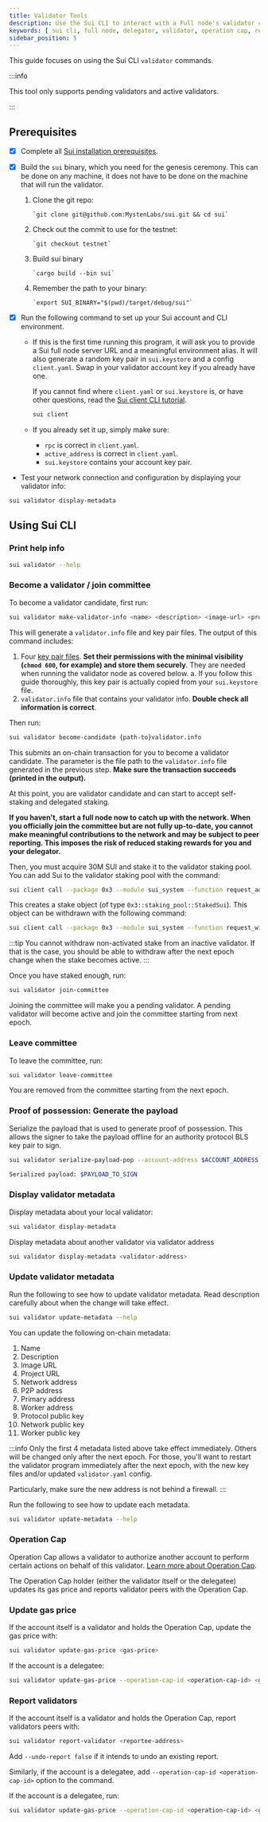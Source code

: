 ```yaml
---
title: Validator Tools
description: Use the Sui CLI to interact with a Full node's validator commands. 
keywords: [ sui cli, full node, delegator, validator, operation cap, report validators, join a committee, leave a committee, report a validator, proof of possession, generate proof of possession ]
sidebar_position: 5
---
```


This guide focuses on using the Sui CLI `validator` commands. 

:::info

This tool only supports pending validators and active validators.

:::

<Tabs>
<TabItem value="prereq" label="">

## Prerequisites

- [x] Complete all [Sui installation prerequisites](../../developer/getting-started/sui-install.mdx#prerequisites).

- [x] Build the `sui` binary, which you need for the genesis ceremony. This can be done on any machine, it does not have to be done on the machine that will run the validator.

    1. Clone the git repo:

           `git clone git@github.com:MystenLabs/sui.git && cd sui`

    2. Check out the commit to use for the testnet:

           `git checkout testnet`

    3. Build sui binary

           `cargo build --bin sui`

    4. Remember the path to your binary:

           `export SUI_BINARY="$(pwd)/target/debug/sui"`

- [x] Run the following command to set up your Sui account and CLI environment. 

    - If this is the first time running this program, it will ask you to provide a Sui full node server URL and a meaningful environment alias. It will also generate a random key pair in `sui.keystore` and a config `client.yaml`. Swap in your validator account key if you already have one.

       If you cannot find where `client.yaml` or `sui.keystore` is, or have other questions, read the [Sui client CLI tutorial](/references/cli/client.mdx).

       ``` bash
       sui client
       ```

    - If you already set it up, simply make sure:
      - `rpc` is correct in `client.yaml`. 
      - `active_address` is correct in `client.yaml`.
      - `sui.keystore` contains your account key pair.


- Test your network connection and configuration by displaying your validator info:

``` bash
sui validator display-metadata
```

</TabItem>
</Tabs>

## Using Sui CLI 

### Print help info

``` bash
sui validator --help
```

### Become a validator / join committee

To become a validator candidate, first run:

```sh
sui validator make-validator-info <name> <description> <image-url> <project-url> <host-name> <gas_price>
```

This will generate a `validator.info` file and key pair files. The output of this command includes:
  1. Four [key pair files](./validator-tasks.mdx#key-management). **Set their permissions with the minimal visibility (`chmod 600`, for example) and store them securely**. They are needed when running the validator node as covered below.
    a. If you follow this guide thoroughly, this key pair is actually copied from your `sui.keystore` file.
  2. `validator.info` file that contains your validator info. **Double check all information is correct**.

Then run:

``` sh
sui validator become-candidate {path-to}validator.info
```

This submits an on-chain transaction for you to become a validator candidate. The parameter is the file path to the `validator.info` file generated in the previous step. **Make sure the transaction succeeds (printed in the output).**

At this point, you are validator candidate and can start to accept self-staking and delegated staking. 

**If you haven't, start a full node now to catch up with the network. When you officially join the committee but are not fully up-to-date, you cannot make meaningful contributions to the network and may be subject to peer reporting. This imposes the risk of reduced staking rewards for you and your delegator.**

Then, you must acquire 30M SUI and stake it to the validator staking pool. You can add Sui to the validator staking pool with the command:

```sh
sui client call --package 0x3 --module sui_system --function request_add_stake --args 0x5 {sui_object_id} {validator_address}
```

This creates a stake object (of type `0x3::staking_pool::StakedSui`). This object can be withdrawn with the following command:

```sh
sui client call --package 0x3 --module sui_system --function request_withdraw_stake --args 0x5 {stake_object_id}
```

:::tip 
You cannot withdraw non-activated stake from an inactive validator. If that is the case, you should be able to withdraw after the next epoch change when the stake becomes active. 
:::

Once you have staked enough, run:

```sh
sui validator join-committee
```

Joining the committee will make you a pending validator. A pending validator will become active and join the committee starting from next epoch.


### Leave committee

To leave the committee, run:

```sh
sui validator leave-committee
```

You are removed from the committee starting from the next epoch.

### Proof of possession: Generate the payload

Serialize the payload that is used to generate proof of possession. This allows the signer to take the payload offline for an authority protocol BLS key pair to sign.

```sh
sui validator serialize-payload-pop --account-address $ACCOUNT_ADDRESS --protocol-public-key $BLS_PUBKEY
```

```sh
Serialized payload: $PAYLOAD_TO_SIGN
```

### Display validator metadata

Display metadata about your local validator:

```sh
sui validator display-metadata
```

Display metadata about another validator via validator address

```sh
sui validator display-metadata <validator-address>
```

### Update validator metadata

Run the following to see how to update validator metadata. Read description carefully about when the change will take effect.

```sh
sui validator update-metadata --help
```

You can update the following on-chain metadata:
1. Name
1. Description
1. Image URL
1. Project URL
1. Network address
1. P2P address
1. Primary address
1. Worker address
1. Protocol public key
1. Network public key
1. Worker public key

:::info 
Only the first 4 metadata listed above take effect immediately. Others will be changed only after the next epoch. For those, you'll want to restart the validator program immediately after the next epoch, with the new key files and/or updated `validator.yaml` config. 

Particularly, make sure the new address is not behind a firewall.
:::

Run the following to see how to update each metadata.

``` bash
sui validator update-metadata --help
```

### Operation Cap

Operation Cap allows a validator to authorize another account to perform certain actions on behalf of this validator. [Learn more about Operation Cap](./validator-tasks.mdx#operation-cap).

The Operation Cap holder (either the validator itself or the delegatee) updates its gas price and reports validator peers with the Operation Cap.

### Update gas price

If the account itself is a validator and holds the Operation Cap, update the gas price with:

```sh
sui validator update-gas-price <gas-price>
```

If the account is a delegatee:

```sh
sui validator update-gas-price --operation-cap-id <operation-cap-id> <gas-price>
```

### Report validators

If the account itself is a validator and holds the Operation Cap, report validators peers with:

```sh
sui validator report-validator <reportee-address>
```

Add `--undo-report false` if it intends to undo an existing report.

Similarly, if the account is a delegatee, add `--operation-cap-id <operation-cap-id>` option to the command.

If the account is a delegatee, run:

```sh
sui validator update-gas-price --operation-cap-id <operation-cap-id> <gas-price>
```